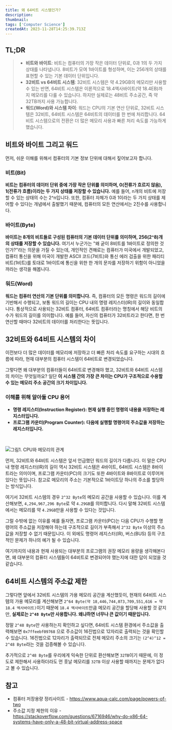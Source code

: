 ```yaml
---
title: 왜 64비트 시스템인가?
description:
thumbnail:
tags: ['Computer Science']
createdAt: 2023-11-28T14:25:39.713Z
---
```


## TL;DR

<Blockquote type="info">

- **비트와 바이트**: 비트는 컴퓨터의 가장 작은 데이터 단위로, 0과 1의 두 가지 상태를 나타냅니다. 8비트가 모여 1바이트를 형성하며, 이는 256개의 상태를 표현할 수 있는 기본 데이터 단위입니다.
- **32비트 vs 64비트 시스템**: 32비트 시스템은 약 4.29GB의 메모리만 사용할 수 있는 반면, 64비트 시스템은 이론적으로 18.4엑사바이트(약 18.4EB)까지 메모리를 다룰 수 있습니다. 하지만 실제로는 48비트 주소공간, 즉 약 32TB까지 사용 가능합니다.
- **워드(Word)와 시스템 차이**: 워드는 CPU의 기본 연산 단위로, 32비트 시스템은 32비트, 64비트 시스템은 64비트의 데이터를 한 번에 처리합니다. 64비트 시스템으로의 전환은 더 많은 메모리 사용과 빠른 처리 속도를 가능하게 했습니다.

</Blockquote>

## 비트와 바이트 그리고 워드

먼저, 쉬운 이해를 위해서 컴퓨터의 기본 정보 단위에 대해서 짚어보고자 합니다.

### 비트(Bit)

**비트는 컴퓨터의 데이터 단위 중에 가장 작은 단위를 의미하며, 0(전류가 흐르지 않음), 1(전류가 흐름)이라는 두 가지 상태를 저장할 수 있습니다.** 예를 들어, n개의 비트에 저장할 수 있는 상태의 수는 2^n입니다. 또한, 컴퓨터 자체가 0과 1이라는 두 가지 상태를 제어할 수 있다는 개념에서 출발했기 때문에, 컴퓨터의 모든 연산에서는 2진수를 사용합니다.

### 바이트(Byte)

**바이트는 8개의 비트들로 구성된 컴퓨터의 기본 데이터 단위를 의미하며, 256(2^8)개의 상태를 저장할 수 있습니다.** 여기서 누군가는 "왜 굳이 8비트를 1바이트로 정의한 것인가?"라는 의문을 가질 수 있는데, 개인적인 견해로는 컴퓨터가 미국에서 개발되었고, 컴퓨터 통신을 위해 미국이 개발한 ASCII 코드(7비트)와 통신 에러 검출을 위한 패리티 비트(1비트)를 토대로 1바이트에 통신을 위한 한 개의 문자를 저장하기 위함이 아니었을까라는 생각을 해봅니다.

### 워드(Word)

**워드는 컴퓨터 연산의 기본 단위를 의미합니다.** 즉, 컴퓨터의 모든 명령은 워드의 길이에 기반해서 수행되고, 보통 워드의 길이는 CPU 내의 명령 레지스터(IR)의 길이와 동일합니다. 통상적으로 사용되는 32비트 컴퓨터, 64비트 컴퓨터라는 명칭에서 해당 비트의 수가 워드의 길이를 의미합니다. 예를 들어, 자신의 컴퓨터가 32비트라고 한다면, 한 번 연산할 때마다 32비트의 데이터를 처리한다는 뜻입니다.

## 32비트와 64비트 시스템의 차이

이전보다 더 많은 데이터를 메모리에 저장하고 더 빠른 처리 속도를 요구하는 시대의 흐름에 따라, 현재 대부분의 컴퓨터 시스템이 64비트로 변경되었습니다.

그렇다면 왜 대부분의 컴퓨터들이 64비트로 변경해야 했고, 32비트와 64비트 시스템의 차이는 무엇일까요?
일단 **이 시스템 간의 가장 큰 차이는 CPU가 구조적으로 수용할 수 있는 메모리 주소 공간의 크기 차이입니다.**

### 이해를 위해 알아둘 CPU 용어

- **명령 레지스터(Instruction Register): 현재 실행 중인 명령의 내용을 저장하는 레지스터입니다.**
- **프로그램 카운터(Program Counter): 다음에 실행할 명령어의 주소값을 저장하는 레지스터입니다.**

<br />

![그림1. CPU와 메모리의 관계](/assets/contents/64-bit-system/1.png)

먼저, 32비트와 64비트 시스템은 앞서 언급했던 워드의 길이가 다릅니다. 이 말은 CPU 내 명령 레지스터(IR)의 길이 역시 32비트 시스템은 4바이트, 64비트 시스템은 8바이트라는 의미이며, 프로그램 카운터(PC)의 크기도 또한 4바이트와 8바이트로 이루어져 있다는 뜻입니다. 참고로 메모리의 주소는 기본적으로 1바이트당 하나의 주소를 할당하는 방식입니다.

여기서 32비트 시스템의 경우 `2^32 Byte`의 메모리 공간을 사용할 수 있습니다. 이를 계산해보면, `4,294,967,296 Byte`로 약 `4.29GB`를 의미합니다. 다시 말해 32비트 시스템에서는 메모리를 약 `4.29GB`만을 사용할 수 있다는 것입니다.

그럴 수밖에 없는 이유를 예를 들자면, 프로그램 카운터(PC)는 다음 CPU가 수행할 명령어의 주소값을 저장해야 하는데 구조적으로 길이가 부족해서 `2^32 Byte` 이상의 주소값을 저장할 수 없기 때문입니다. 이 외에도 명령어 레지스터(IR), 버스(BUS) 등의 구조적인 문제가 하나의 예가 될 수 있습니다.

여기까지의 내용과 현재 사용되는 대부분의 프로그램의 권장 메모리 용량을 생각해본다면, 왜 대부분의 컴퓨터 시스템들이 64비트로 변경되어야 했는지에 대한 답이 되었을 것 같습니다.

## 64비트 시스템의 주소값 제한

그렇다면 앞에서 32비트 시스템의 가용 메모리 공간을 계산했듯이, 현재의 64비트 시스템의 가용 메모리를 계산해보면 `2^64 Byte(약 18,446,744,073,709,551,616 = 약 18.4 엑사바이트)`이기 때문에 `18.4 엑사바이트`만큼 메모리 공간을 할당해 사용할 것 같지만, **실제로는 `2^48 Byte`만 사용합니다. 왜냐하면 너무나 큰 값이기 때문입니다.**

정말 `2^48 Byte`만 사용하는지 확인하고 싶다면, 64비트 시스템 환경에서 주소값을 출력해보면 `0x7ffeebf09768` 으로 주소값이 16진법으로 12자리로 출력되는 것을 확인할 수 있습니다. 16진법으로 12자리가 출력되므로 전체 메모리 주소의 크기는 `(2^4)^12 = 2^48 Byte`라는 것을 검증해볼 수 있습니다.

추가적으로 `2^48 Byte`를 우리에게 익숙한 단위로 환산해보면 `32TB`이기 때문에, 이 정도로 제한해서 사용하더라도 먼 훗날 메모리를 `32TB` 이상 사용할 때까지는 문제가 없다고 볼 수 있습니다.

## 참고

- 컴퓨터 저장용량 정리사이트 - https://www.aqua-calc.com/page/powers-of-two
- 주소값 지정 제한의 이유 - https://stackoverflow.com/questions/6716946/why-do-x86-64-systems-have-only-a-48-bit-virtual-address-space

<br />
